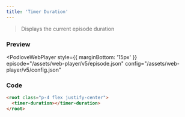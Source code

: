 ```yaml
---
title: 'Timer Duration'
---
```



> Displays the current episode duration

### Preview

<PodloveWebPlayer style={{ marginBottom: '15px' }}
  episode="/assets/web-player/v5/episode.json"
  config="/assets/web-player/v5/config.json"
>
  <root class="p-4 flex justify-center">
    <timer-duration></timer-duration>
  </root>
</PodloveWebPlayer>

### Code

```html
<root class="p-4 flex justify-center">
  <timer-duration></timer-duration>
</root>
```
